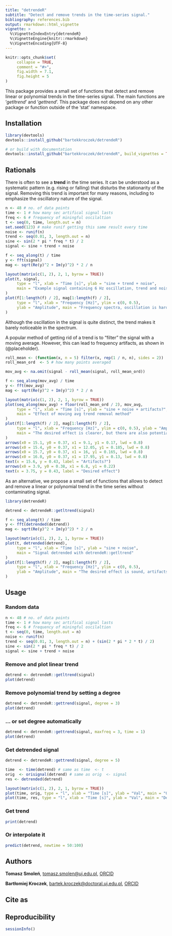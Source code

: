 ```yaml
---
title: "detrendeR"
subtitle: "Detect and remove trends in the time-series signal."
bibliography: references.bib
output: rmarkdown::html_vignette
vignette: >
  %\VignetteIndexEntry{detrendeR}
  %\VignetteEngine{knitr::rmarkdown}
  %\VignetteEncoding{UTF-8}
---
```


```r
knitr::opts_chunk$set(
     collapse = TRUE,
     comment = "#>",
     fig.width = 7.1,
     fig.height = 5
)
```


This package provides a small set of functions that detect and remove linear or polynomial trends 
in the time-series signal. The main functions are '*getltrend*' and '*gettrend*'. This package 
does not depend on any other package or function outside of the 'stat' namespace.

## Installation

```r
library(devtools)
devtools::install_github("bartekkroczek/detrendeR")

# or build with documentation
devtools::install_github("bartekkroczek/detrendeR", build_vignettes = TRUE)
```

## Rationals

There is often to see a **trend** in the time series. It can be understood as a systematic pattern
(e.g. rising or falling) that disturbs the stationarity of the signal. Removing this trend
is important for many reasons, including to emphasize the oscillatory nature of the signal.

 

```r
n <- 48 # no. of data points
time <- 1 # how many sec artifical signal lasts
freq <- 6 # frequency of miningful oscilaltion
t <- seq(0, time, length.out = n)
set.seed(123) # make runif getting this same result every time
noise <- runif(n)
trend <- seq(0.01, 3, length.out = n)
sine <- sin(2 * pi * freq * t) / 2
signal <- sine + trend + noise

f <- seq_along(t) / time
y <- fft(signal)
mag <- sqrt(Re(y)^2 + Im(y)^2) * 2 / n

layout(matrix(c(1, 2), 2, 1, byrow = TRUE))
plot(t, signal,
     type = "l", xlab = "Time [s]", ylab = "sine + trend + noise",
     main = "Example signal containing 6 Hz oscillation, trend and noise"
)
plot(f[1:length(f) / 2], mag[1:length(f) / 2],
     type = "l", xlab = "Frequency [Hz]", ylim = c(0, 0.5),
     ylab = "Amplitude", main = "Frequency spectra, oscillation is hard to spot"
)
```

Although the oscillation in the signal is quite distinct, the trend makes it barely
noticeable in the spectrum.

A popular method of getting rid of a trend is to "filter" the signal with a moving average.
However, this can lead to frequency artifacts, as shown in (@placeholder). 

```r
roll_mean <- (function(x, n = 5) filter(x, rep(1 / n, n), sides = 2))
roll_mean_ord  <- 5 # how many points averaged

mov_avg <- na.omit(signal - roll_mean(signal, roll_mean_ord))

f <- seq_along(mov_avg) / time
y <- fft(mov_avg)
mag <- sqrt(Re(y)^2 + Im(y)^2) * 2 / n

layout(matrix(c(1, 2), 2, 1, byrow = TRUE))
plot(seq_along(mov_avg) + floor(roll_mean_ord / 2), mov_avg,
     type = "l", xlab = "Time [s]", ylab = "sine + noise + artifacts?",
     main = "Effect of moving avg trend removal method"
)
plot(f[1:length(f) / 2], mag[1:length(f) / 2],
     type = "l", xlab = "Frequency [Hz]", ylim = c(0, 0.5), ylab = "Amplitude",
     main = "The desired effect is clearer, but there are also potential artifacts"
)
arrows(x0 = 15.1, y0 = 0.37, x1 = 9.1, y1 = 0.17, lwd = 0.8)
arrows(x0 = 15.4, y0 = 0.37, x1 = 12.05, y1 = 0.185, lwd = 0.8)
arrows(x0 = 15.7, y0 = 0.37, x1 = 16, y1 = 0.165, lwd = 0.8)
arrows(x0 = 16.0, y0 = 0.37, x1 = 17.95, y1 = 0.13, lwd = 0.8)
text(x = 15.6, y = 0.43, label = "Artifacts?")
arrows(x0 = 3.9, y0 = 0.38, x1 = 6.8, y1 = 0.22)
text(x = 3.75, y = 0.43, label = "Desired effect")
```

As an alternative, we propose a small set of functions that allows to detect and remove a
linear or polynomial trend in the time series without contaminating signal.

```r
library(detrendeR)

detrend <- detrendeR::getltrend(signal)

f <- seq_along(t) / time
y <- fft(detrended(detrend))
mag <- sqrt(Re(y)^2 + Im(y)^2) * 2 / n

layout(matrix(c(1, 2), 2, 1, byrow = TRUE))
plot(t, detrended(detrend),
     type = "l", xlab = "Time [s]", ylab = "sine + noise",
     main = "Signal detrended with detrendeR::getltrend"
)
plot(f[1:length(f) / 2], mag[1:length(f) / 2],
     type = "l", xlab = "Frequency [Hz]", ylim = c(0, 0.5),
     ylab = "Amplitude", main = "The desired effect is sound, artifacts are neglected"
)
```


## Usage

### Random data 

```r
n <- 48 # no. of data points
time <- 1 # how many sec artifical signal lasts
freq <- 6 # frequency of miningful oscilaltion
t <- seq(0, time, length.out = n)
noise <- runif(n)
trend <- seq(0.01, 3, length.out = n) + (sin(2 * pi * 2 * t) / 2)
sine <- sin(2 * pi * freq * t) / 2
signal <- sine + trend + noise
```

### Remove and plot linear trend 

```r
detrend <- detrendeR::getltrend(signal)
plot(detrend)
```

### Remove polynomial trend by setting a degree

```r
detrend <- detrendeR::gettrend(signal, degree = 3)
plot(detrend)
```

### ... or set degree automatically

```r
detrend <- detrendeR::gettrend(signal, maxfreq = 3, time = 1)
plot(detrend)
```

### Get detrended signal

```r
detrend <- detrendeR::gettrend(signal, degree = 5)

time  <- time(detrend) # same as time  <- t
orig  <- orisignal(detrend) # same as orig  <- signal
res <- detrended(detrend)

layout(matrix(c(1, 2), 2, 1, byrow = TRUE))
plot(time, orig, type = "l", xlab = "Time [s]", ylab = "Val", main = "Original signal")
plot(time, res, type = "l", xlab = "Time [s]", ylab = "Val", main = "Detrended signal")
```

### Get trend

```r
print(detrend)
```

### Or interpolate it

```r
predict(detrend, newtime = 50:100)
```


## Authors
**Tomasz Smoleń**, <tomasz.smolen@uj.edu.pl>, [ORCID](https://orcid.org/0000-0003-1884-4909)

**Bartłomiej Kroczek**, <bartek.kroczek@doctoral.uj.edu.pl>, [ORCID](https://orcid.org/0000-0002-4632-636X)

## Cite as 

<div id="refs"></div>

## Reproducibility 

```r
sessionInfo()
```
